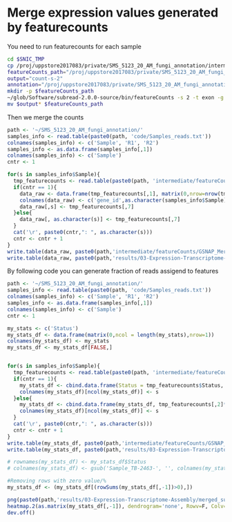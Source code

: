# Merge expression values generated by featurecounts  
You need to run featurecounts for each sample  
```bash
cd $SNIC_TMP
cp /proj/uppstore2017083/private/SMS_5123_20_AM_fungi_annotation/intermediate/XenofilteR_GSNAP_assembly1/Sample_TB-2463-31A/Filtered_bams_AM_Fungi/Sample_TB-2463-31A_Filtered.bam $SNIC_TMP
featureCounts_path="/proj/uppstore2017083/private/SMS_5123_20_AM_fungi_annotation/intermediate/featureCounts/GSNAP_XenofilteR_assembly1//Sample_TB-2463-31A"
output="count-s-2"
annotation="/proj/uppstore2017083/private/SMS_5123_20_AM_fungi_annotation/data/meta_data/annotation_1/annotation_funannotate.gtf"
mkdir -p $featureCounts_path
~/glob/Software/subread-2.0.0-source/bin/featureCounts -s 2 -t exon -g gene_id -F GTF -C -T 20 -p -B -Q 20 -o $output -a $annotation Sample_TB-2463-31A_Filtered.bam 
mv $output* $featureCounts_path
```

Then we merge the counts  
```r
path <- '~/SMS_5123_20_AM_fungi_annotation/'
samples_info <- read.table(paste0(path, 'code/Samples_reads.txt'))
colnames(samples_info) <- c('Sample', 'R1', 'R2')
samples_info <- as.data.frame(samples_info[,1])
colnames(samples_info) <- c('Sample')
cntr <- 1

for(s in samples_info$Sample){
  tmp_featurecounts <- read.table(paste0(path, 'intermediate/featureCounts/GSNAP_Merged_XenofilteR_assembly1/',s,'/count-s-2'), header = T, skip = 1)
  if(cntr == 1){
    data_raw <- data.frame(tmp_featurecounts[,1], matrix(0,nrow=nrow(tmp_featurecounts), ncol=nrow(samples_info), byrow = T))
    colnames(data_raw) <- c('gene_id',as.character(samples_info$Sample))
    data_raw[,s] <- tmp_featurecounts[,7]
  }else{
    data_raw[, as.character(s)] <- tmp_featurecounts[,7]
  }
  cat('\r', paste0(cntr,": ", as.character(s)))
  cntr <- cntr + 1
}
write.table(data_raw, paste0(path,'intermediate/featureCounts/GSNAP_Merged_XenofilteR_assembly1/merged_gene_counts.txt'), col.names = T, row.names = F, quote = F, sep = '\t')
write.table(data_raw, paste0(path,'results/03-Expression-Transcriptome-Assembly/merged_gene_counts.txt'), col.names = T, row.names = F, quote = F, sep = '\t')
```

By following code you can generate fraction of reads assigend to features  
```r
path <- '~/SMS_5123_20_AM_fungi_annotation/'
samples_info <- read.table(paste0(path, 'code/Samples_reads.txt'))
colnames(samples_info) <- c('Sample', 'R1', 'R2')
samples_info <- as.data.frame(samples_info[,1])
colnames(samples_info) <- c('Sample')
cntr <- 1

my_stats <- c('Status')
my_stats_df <- data.frame(matrix(0,ncol = length(my_stats),nrow=1))     
colnames(my_stats_df) <- my_stats
my_stats_df <- my_stats_df[FALSE,]


for(s in samples_info$Sample){
  tmp_featurecounts <- read.table(paste0(path, 'intermediate/featureCounts/GSNAP_Merged_XenofilteR_assembly1/',s,'/count-s-2.summary'), header = T)
  if(cntr == 1){
    my_stats_df <- cbind.data.frame(Status = tmp_featurecounts$Status, tmp_featurecounts[,2]*100/colSums(as.matrix(tmp_featurecounts[,2])))
    colnames(my_stats_df)[ncol(my_stats_df)] <- s
  }else{
    my_stats_df <- cbind.data.frame(my_stats_df, tmp_featurecounts[,2]*100/colSums(as.matrix(tmp_featurecounts[,2])))
    colnames(my_stats_df)[ncol(my_stats_df)] <- s
  }
  cat('\r', paste0(cntr,": ", as.character(s)))
  cntr <- cntr + 1
}
write.table(my_stats_df, paste0(path,'intermediate/featureCounts/GSNAP_Merged_XenofilteR_assembly1/merged_summary.txt'), col.names = T, row.names = F, quote = F, sep = '\t')
write.table(my_stats_df, paste0(path,'results/03-Expression-Transcriptome-Assembly/merged_summary.txt'), col.names = T, row.names = F, quote = F, sep = '\t')

# rownames(my_stats_df) <- my_stats_df$Status
# colnames(my_stats_df) <- gsub('Sample_TB-2463-', '', colnames(my_stats_df))

#Removing rows with zero value/%
my_stats_df <- (my_stats_df[(rowSums(my_stats_df[,-1])>0),])

png(paste0(path,'results/03-Expression-Transcriptome-Assembly/merged_summary.png'), width = 2000, height = 2000, res = 200)
heatmap.2(as.matrix(my_stats_df[,-1]), dendrogram='none', Rowv=F, Colv=F, scale="none", density.info="none", trace="none", key=TRUE, keysize=1.2, cexCol=1, margins=c(5,15), main="Features summary")
dev.off()
```
